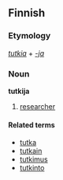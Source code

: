 ==Finnish==

===Etymology===
''[[tutkia]]'' + ''[[-ja#Finnish|-ja]]''

===Noun===
'''tutkija'''

# [[researcher]]

====Related terms====
*[[tutka]]
*[[tutkain]]
*[[tutkimus]]
*[[tutkinto]]